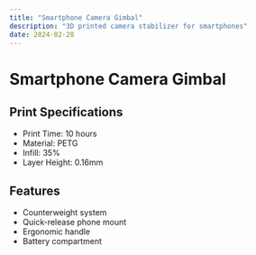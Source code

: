 ```yaml
---
title: "Smartphone Camera Gimbal"
description: "3D printed camera stabilizer for smartphones"
date: 2024-02-28
---
```


# Smartphone Camera Gimbal

## Print Specifications

- Print Time: 10 hours
- Material: PETG
- Infill: 35%
- Layer Height: 0.16mm

## Features

- Counterweight system
- Quick-release phone mount
- Ergonomic handle
- Battery compartment
